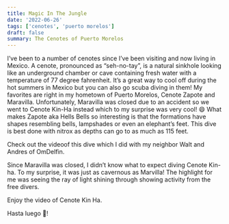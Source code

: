 ```yaml
---
title: Magic In The Jungle
date: '2022-06-26'
tags: ['cenotes', 'puerto morelos']
draft: false
summary: The Cenotes of Puerto Morelos
---
```


I’ve been to a number of cenotes since I’ve been visiting and now living in Mexico. A cenote, pronounced as “seh-no-tay”, is a natural sinkhole looking like an underground chamber or cave containing fresh water with a temperature of 77 degree fahrenheit. It’s a great way to cool off during the hot summers in Mexico but you can also go scuba diving in them! My favorites are right in my hometown of Puerto Morelos, Cenote Zapote and Maravilla. Unfortunately, Maravilla was closed due to an accident so we went to Cenote Kin-Ha instead which to my surprise was very cool! 😄 What makes Zapote aka Hells Bells so interesting is that the formations have shapes resembling bells, lampshades or even an elephant’s feet. This dive is best done with nitrox as depths can go to as much as 115 feet.

Check out the videoof this dive which I did with my neighbor Walt and Andres of OmDelfin.

<YouTube embedId="dhb8Fer5SKg?si=Xowplnn5rAL_Y_l9" />

Since Maravilla was closed, I didn’t know what to expect diving Cenote Kin-ha. To my surprise, it was just as cavernous as Marvilla! The highlight for me was seeing the ray of light shining through showing activity from the free divers.

Enjoy the video of Cenote Kin Ha.

<YouTube embedId="9g51X7j6bmA?si=kwrq8BKPlu_FvCqg" />

Hasta luego 👋!
